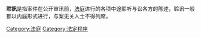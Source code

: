 {{unreferenced|time=2011-01-29T00:20:44+00:00}}
{{legal}}
'''聆訊'''是指案件在公开审讯前，[[法庭|法庭]]进行的各项中途聆听与讼各方的陈述，聆讯一般都以内庭形式进行，与案无关人士不得列席。

{{法律小作品}}
[[Category:法庭|Category:法庭]]
[[Category:法定程序|Category:法定程序]]